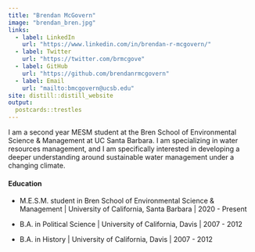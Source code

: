 ```yaml
---
title: "Brendan McGovern"
image: "brendan_bren.jpg"
links:
  - label: LinkedIn
    url: "https://www.linkedin.com/in/brendan-r-mcgovern/"
  - label: Twitter
    url: "https://twitter.com/brmcgove"
  - label: GitHub
    url: "https://github.com/brendanrmcgovern"
  - label: Email
    url: "mailto:bmcgovern@ucsb.edu"
site: distill::distill_website
output:
  postcards::trestles
---
```

 


I am a second year MESM student at the Bren School of Environmental Science & Management at UC Santa Barbara. I am specializing in water resources management, and I am specifically interested in developing a deeper understanding around sustainable water management under a changing climate.



#### Education

* M.E.S.M. student in Bren School of Environmental Science & Management | University of California, Santa Barbara | 2020 - Present

* B.A. in Political Science | University of California, Davis | 2007 - 2012

* B.A. in History | University of California, Davis | 2007 - 2012

